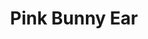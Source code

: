 ---
title: "Pink Bunny Ear"
meta_title: "Pink Bunny Ear craft"
description: "Craft de Pink Bunny Ear"
rank: "b"
draft: false
name: "Pink Bunny Ear"
recipe_img: "https://wiki.pokexgames.com/images/f/fe/Pink_Bunny_Ear.png"
level: 67
craft_time: 172800
result: 1
value_npc: 1
ingredients:
  - name: "Leather"
    quantity: 3
    item_img: "https://wiki.pokexgames.com/images/3/3d/Leather.png"
    value_npc: 1
  - name: "Red Scale"
    quantity: 120
    item_img: "https://wiki.pokexgames.com/images/1/19/Red_Scale.png"
    value_npc: 1
  - name: "Cute Ball"
    quantity: 250
    item_img: "https://wiki.pokexgames.com/images/6/68/Cute_Ball.png"
    value_npc: 1
  - name: "Fur Ball"
    quantity: 230
    item_img: "https://wiki.pokexgames.com/images/8/85/Fur_Ball.png"
    value_npc: 1
  - name: "Refined Style Point"
    quantity: 600
    item_img: "https://wiki.pokexgames.com/images/6/6b/Refined_style_point.png"
    value_npc: 1
---